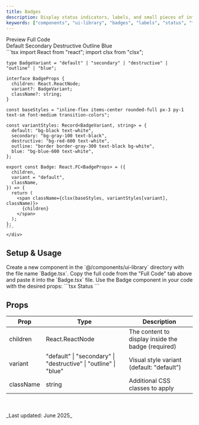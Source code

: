 ```yaml
---
title: Badges
description: Display status indicators, labels, and small pieces of information with different visual styles.
keywords: ["components", "ui-library", "badges", "labels", "status", "feedback", "mdx", "nextjs", "documents"]
---
```



<Tabs defaultValue="preview">
  <TabsList>
    <TabsTrigger value="preview">Preview</TabsTrigger>
    <TabsTrigger value="code">Full Code</TabsTrigger>
  </TabsList>
  <TabsContent value="preview" className="mt-4 justify-center">
    <div className="justify-center h-[20rem] border rounded-md bg-white px-4 py-6 flex items-center">
      <div className="w-full max-w-[50%] space-y-3">
        <div className="flex flex-wrap gap-2">
          <Badge>Default</Badge>
          <Badge variant="secondary">Secondary</Badge>
          <Badge variant="destructive">Destructive</Badge>
          <Badge variant="outline">Outline</Badge>
          <Badge variant="blue">Blue</Badge>
        </div>
      </div>
    </div>
  </TabsContent>
  <TabsContent value="code" className="mt-4">
    <div className="[&_pre]:!my-0">
    ```tsx
    import React from "react";
    import clsx from "clsx";

    type BadgeVariant = "default" | "secondary" | "destructive" | "outline" | "blue";

    interface BadgeProps {
      children: React.ReactNode;
      variant?: BadgeVariant;
      className?: string;
    }

    const baseStyles = "inline-flex items-center rounded-full px-3 py-1 text-sm font-medium transition-colors";

    const variantStyles: Record<BadgeVariant, string> = {
      default: "bg-black text-white",
      secondary: "bg-gray-100 text-black",
      destructive: "bg-red-600 text-white",
      outline: "border border-gray-300 text-black bg-white",
      blue: "bg-blue-600 text-white",
    };

    export const Badge: React.FC<BadgeProps> = ({
      children,
      variant = "default",
      className,
    }) => {
      return (
        <span className={clsx(baseStyles, variantStyles[variant], className)}>
          {children}
        </span>
      );
    };
    ```
    </div>
  </TabsContent>
</Tabs>

## Setup & Usage

<Step>
  <StepItem title="Create a new Component">
    Create a new component in the `@/components/ui-library` directory with the file name `Badge.tsx`.
  </StepItem>

  <StepItem title="Copy the Full Code inside the component">
    Copy the full code from the "Full Code" tab above and paste it into the `Badge.tsx` file.
  </StepItem>

  <StepItem title="Use the Component">
    Use the Badge component in your code with the desired props:
    ```tsx
    <Badge variant="default">Status</Badge>
    ```
  </StepItem>
</Step>

## Props

| Prop | Type | Description |
|------|------|-------------|
| children | React.ReactNode | The content to display inside the badge (required) |
| variant | "default" \| "secondary" \| "destructive" \| "outline" \| "blue" | Visual style variant (default: "default") |
| className | string | Additional CSS classes to apply |

<br />
<br />
_Last updated: June 2025_